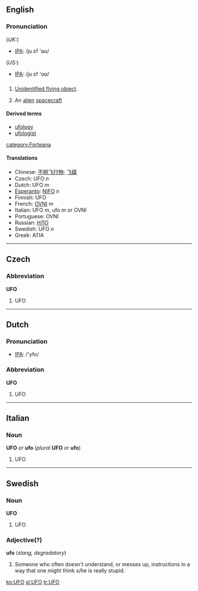 ==English==
===Pronunciation===
(''UK:'')
*[[w:IPA|IPA]]: /ju ɛf 'əʊ/
(''US:'')
*[[w:IPA|IPA]]: /ju ɛf 'oʊ/
==={{Initialism}}===
#[[Unidentified flying object]].
#{{italbrac|colloquial}} An [[alien]] [[spacecraft]] 
====Derived terms====
*[[ufology]]
*[[ufologist]]

[[category:Forteana]]

====Translations====
*Chinese: [[不明飞行物]]; [[飞碟]]
*Czech: UFO ''n''
*Dutch: UFO ''m''
*[[Esperanto]]: [[NIFO]] ''n''
*Finnish: UFO
*French: [[OVNI]] ''m''
*Italian: UFO ''m'', ufo ''m'' or OVNI
*Portuguese: OVNI
*Russian: [[НЛО]]
*Swedish: UFO ''n''
*Greek: ATIA
----

==Czech==
===Abbreviation===
'''UFO'''

#UFO {{gloss|Czeck}}

----

==Dutch==
=== Pronunciation ===
*[[w:IPA|IPA]]: /'yfo/

===Abbreviation===
'''UFO'''

#UFO {{gloss|Dutch}}

----

==Italian==
===Noun===
'''UFO''' ''or'' '''ufo''' (''plural'' '''UFO''' ''or'' '''ufo''')

#UFO

-----
==Swedish==
===Noun===
'''UFO'''

#UFO

===Adjective(?)===
'''ufo'''  (''slang, degradatory'')

#Someone who often doesn't understand, or messes up, instructions in a way that one might think s/he is really stupid.

[[ko:UFO]]
[[sl:UFO]]
[[tr:UFO]]